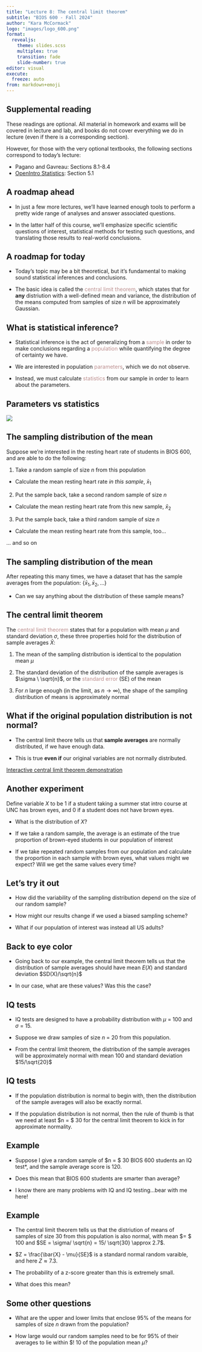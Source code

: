 ```yaml
---
title: "Lecture 8: The central limit theorem"
subtitle: "BIOS 600 - Fall 2024"
author: "Kara McCormack"
logo: "images/logo_600.png"
format: 
  revealjs: 
    theme: slides.scss
    multiplex: true
    transition: fade
    slide-number: true
editor: visual
execute:
  freeze: auto
from: markdown+emoji
---
```


## Supplemental reading

These readings are optional. All material in homework and exams will be covered in lecture and lab, and books do not cover everything we do in lecture (even if there is a corresponding section). 

However, for those with the very optional textbooks, the following sections correspond to today's lecture:

- Pagano and Gavreau: Sections 8.1-8.4
- [OpenIntro Statistics](https://www.openintro.org/go/?id=os4_for_screen_readers&referrer=/book/os/index.php): Section 5.1

## A roadmap ahead

- In just a few more lectures, we'll have learned enough tools to perform a pretty wide range of analyses and answer associated questions.

- In the latter half of this course, we'll emphasize specific scientific questions of interest, statistical methods for testing such questions, and translating those results to real-world conclusions.

## A roadmap for today

- Today's topic may be a bit theoretical, but it's fundamental to making sound statistical inferences and conclusions.

- The basic idea is called the [central limit theorem]{style="color: RosyBrown"}, which states that for **any** distriution with a well-defined mean and variance, the distribution of the means computed from samples of size *n* will be approximately Gaussian.

## What is statistical inference?

- Statistical inference is the act of generalizing from a [sample]{style="color: RosyBrown"} in order to make conclusions regarding a [population]{style="color: RosyBrown"} while quantifying the degree of certainty we have. 

- We are interested in population [parameters]{style="color: RosyBrown"}, which we do not observe.

- Instead, we must calculate [statistics]{style="color: RosyBrown"} from our sample in order to learn about the parameters. 

## Parameters vs statistics

![](images/lec-8/waldo.png)


## The sampling distribution of the mean {.smaller}

Suppose we're interested in the resting heart rate of students in BIOS 600, and are able to do the following:

1. Take a random sample of size *n* from this population

  - Calculate the mean resting heart rate *in this sample*, $\bar x_1$
  
2. Put the sample back, take a second random sample of size *n*

  - Calculate the mean resting heart rate from this new sample, $\bar x_2$

3. Put the sample back, take a third random sample of size *n*

  - Calculate the mean resting heart rate from this sample, too...

... and so on

## The sampling distribution of the mean

After repeating this many times, we have a dataset that has the sample averages from the population: $\{\bar x_1, \bar x_2, \ldots \}$

- Can we say anything about the distribution of these sample means?

## The central limit theorem 

The [central limit theorem]{style="color: RosyBrown"} states that for a population with mean $\mu$ and standard deviation $\sigma$, these three properties hold for the distribution of sample averages $\bar X$:

1. The mean of the sampling distribution is identical to the population mean $\mu$

2. The standard deviation of the distribution of the sample averages is $\sigma \ \sqrt{n}$, or the [standard error]{style="color: RosyBrown"} (SE) of the mean

3. For *n* large enough (in the limit, as $n \rightarrow \infty$), the shape of the sampling distribution of means is approximately normal

## What if the original population distribution is not normal?

- The central limit theore tells us that **sample averages** are normally distributed, if we have enough data. 

- This is true **even if** our original variables are not normally distributed.

[Interactive central limit theorem demonstration](https://onlinestatbook.com/stat_sim/sampling_dist/)

## Another experiment

Define variable $X$ to be 1 if a student taking a summer stat intro course at UNC has brown eyes, and 0 if a student does not have brown eyes. 

- What is the distribution of $X$?

- If we take a random sample, the average is an estimate of the true proportion of brown-eyed students in our population of interest

- If we take repeated random samples from our population and calculate the proportion in each sample with brown eyes, what values might we expect? Will we get the same values every time?

## Let's try it out

- How did the variability of the sampling distribution depend on the size of our random sample?

- How might our results change if we used a biased sampling scheme?

- What if our population of interest was instead all US adults?

## Back to eye color

- Going back to our example, the central limit theorem tells us that the distribution of sample averages should have mean $E(X)$ and standard deviation $SD(X)/\sqrt{n}$

- In our case, what are these values? Was this the case?

## IQ tests

- IQ tests are designed to have a probability distribution with $\mu$ = 100 and $\sigma$ = 15. 

- Suppose we draw samples of size $n$ = 20 from this population. 

- From the central limit theorem, the distribution of the sample averages will be approximately normal with mean 100 and standard deviation $15/\sqrt{20}$

## IQ tests

- If the population distribution is normal to begin with, then the distribution of the sample averages will also be exactly normal. 

- If the population distribution is not normal, then the rule of thumb is that we need at least $n = $ 30 for the central limit theorem to kick in for approximate normality. 

## Example

- Suppose I give a random sample of $n = $ 30 BIOS 600 students an IQ test*, and the sample average score is 120. 

- Does this mean that BIOS 600 students are smarter than average?

* I know there are many problems with IQ and IQ testing...bear with me here!

## Example

- The central limit theorem tells us that the distriution of means of samples of size 30 from this population is also normal, with mean $\mu = $ 100 and $SE = \sigma/ \sqrt{n} =  15/ \sqrt{30} \approx 2.7$. 

- $Z = \frac{\bar{X} - \mu}{SE}$ is a standard normal random varaible, and here $Z \approx 7.3$. 

- The probability of a z-score greater than this is extremely small. 

- What does this mean?

## Some other questions

- What are the upper and lower limits that enclose 95% of the means for samples of size $n$ drawn from the population?

- How large would our random samples need to be for 95% of their averages to lie within $\pm! 10 of the population mean $\mu$?

